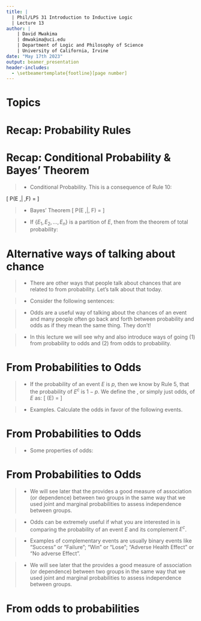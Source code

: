 ```yaml
---
title: | 
  | Phil/LPS 31 Introduction to Inductive Logic
  | Lecture 13
author: |
    | David Mwakima
    | dmwakima@uci.edu
    | Department of Logic and Philosophy of Science
    | University of California, Irvine
date: "May 17th 2023"
output: beamer_presentation
header-includes:
  - \setbeamertemplate{footline}[page number]
---
```


# Topics

\begin{itemize}
\item Odds
\item Expected Value (Discrete Case Only)
\end{itemize}

# Recap: Probability Rules

\begin{itemize}
\item[Rule 1] $P(S) = 1$ 
\item[Rule 2] $0 \leq P(E) \leq 1$ 
\item[Rule 3] If $E \cap F = \emptyset$, then $P(E \cup F) = P(E) + P(F)$ (Special Disjunction Rule)
\item[Rule 4] $P(E \cup E^{c}) = 1$ 
\item[Rule 5] $P(E^c) = 1 - P(E)$
\item[Rule 6] $P(\emptyset) = 0$ 
\item[Rule 7] $P(E) = P(E \cap F) + P(E \cap F^{c})$
\item[Rule 8] $P(E \cup F) = P(E) + P(F) - P(E \cap F)$ (General Disjunction Rule)
\item[Rule 9] $P(E \cap F) = P(E) \times P(F)$ if $E$ and $F$ are independent.
\item[Rule 10] $P(E \cap F) = P(E) \times P(F | E)$ if $E$ and $F$ are dependent.
\end{itemize}

# Recap: Conditional Probability & Bayes' Theorem

>- Conditional Probability. This is a consequence of Rule 10:

\[
P(E \,| \,F) = \frac{P(E \cap F)}{P(F)}
\]

>- Bayes' Theorem
\[
P(E \,|\, F) = \frac{P(F | E)P(E)}{P(F)}
\]

>- If $\{E_{1}, E_{2},\dots, E_{n}\}$ is a partition of $E$, then from the theorem of total probability:
\begin{center}
\[
\begin{aligned}
P(E \,| \, F) &= \frac{P(F\, |\, E)P(E)}{P(F\,|\,E_{1})P(E_{1}) +\dots + P(F\,|\,E_{n})P(E_{n})} \nonumber  \\
              &= \frac{P(F \,|\, E)P(E)}{\sum_{i = 1}^{n}P(F\,|\,E_{i})P(E_{i})}
\end{aligned}
\]
\end{center}


# Alternative ways of talking about chance

>- There are other ways that people talk about chances that are related to \textcolor{red}{but different} from probability. Let's talk about that today. 

>- Consider the following sentences: 
\begin{itemize}
\item The \textcolor{red}{odds} are 3 to 2 in favor of Mage winning the 2023 Kentucky Derby. 
\item The \textcolor{red}{odds are fifty fifty} that Real Madrid will beat Manchester City in the Champions League Semi-Final Today.
\end{itemize}

>- Odds are a useful way of talking about the chances of an event and many people often go back and forth between probability and odds as if they mean the same thing. They don't!

>- In this lecture we will see why and also introduce ways of going (1) from probability to odds and (2) from odds to probability.

# From Probabilities to Odds

>- If the probability of an event $E$ is $p$, then we know by Rule 5, that the probability of $E^{c}$ is $1 - p$. We define the \textcolor{red}{odds in favor}, or simply just odds, of $E$ as: \[
\mathcal{O}(E) = \frac{p}{1 - p}
\]

>- Examples. Calculate the odds in favor of the following events.\begin{itemize}
\item[(1)] The probability that Manchester City win after being ahead by 2 - 0 at half time is 0.8.
\item[(2)] The probability that a family has two children who are both girls is $\frac{1}{2}$. 
\end{itemize}

# From Probabilities to Odds

>- Some properties of odds: \begin{itemize} 
\item[(1)] $\mathcal{O}(E)$ can be any real number in the interval $[0, +\infty)$.
\item[(2)] If $\mathcal{O}(E)$ > 1, then $P(E) > P(E^{c})$
\item[(3)] If $\mathcal{O}(E)$ < 1, then $P(E) < P(E^{c})$
\item[(4)] If $\mathcal{O}(E) = 1$, then $P(E) = P(E^{c})$
\end{itemize}

# From Probabilities to Odds

>- We will see later that the \textcolor{red}{Odds Ratio} provides a good measure of association (or dependence) between two groups in the same way that we used joint and marginal probabilities to assess independence between groups.

>- Odds can be extremely useful if what you are interested in is comparing the probability of an event $E$ and its complement $E^{c}$. 

>- Examples of complementary events are usually binary events like "Success" or "Failure"; "Win" or "Lose"; "Adverse Health Effect" or "No adverse Effect".

>- We will see later that the \textcolor{red}{Odds Ratio} provides a good measure of association (or dependence) between two groups in the same way that we used joint and marginal probabilities to assess independence between groups.



# From odds to probabilities









